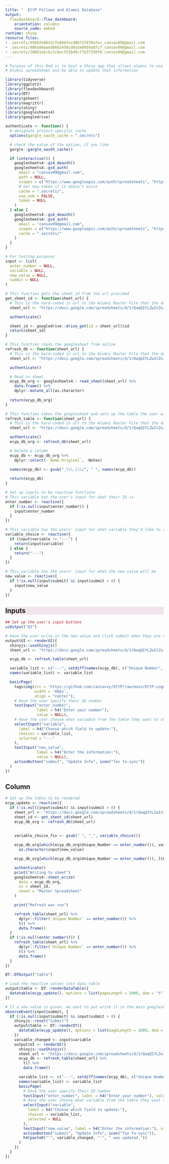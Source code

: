 ```yaml
---
title: "  ECYP Fellows and Alumni Database"
output:
  flexdashboard::flex_dashboard:
    orientation: columns
    source_code: embed
runtime: shiny
resource_files:
- .secrets/9566fe0643cfe888fecd0b72f870afec_cansav09@gmail.com
- .secrets/986a84aaed0662458cd8a3e0959a8fc7_cansav09@gmail.com
- .secrets/20061abcbc1c6ecf51bd9cf7e37350f6_cansav09@gmail.com
---
```


<style>      

.navbar {
  background-color:#481C59;
  border-color:#F1E4EB;
}

.sidebar{
  background-color:#F1E4EB!important;
}

</style>

```r
# Purpose of this Rmd is to host a Shiny app that allows alumni to use their unique ID to access their information in the
# Alumni spreadsheet and be able to update that information
```

```r
library(tidyverse)
library(ggplot2)
library(flexdashboard)
library(DT)
library(gsheet)
library(magrittr)
library(shiny)
library(googlesheets4)
library(googledrive)

authenticate <- function() {
  # designate project-specific cache
  options(gargle_oauth_cache = ".secrets")

  # check the value of the option, if you like
  gargle::gargle_oauth_cache()

  if (interactive()) {
    googlesheets4::gs4_deauth()
    googlesheets4::gs4_auth(
      email = "cansav09@gmail.com",
      path = NULL,
      scopes = c("https://www.googleapis.com/auth/spreadsheets", "https://www.googleapis.com/auth/drive"),
      # Get new token if it doesn't exist
      cache = ".secrets/",
      use_oob = FALSE,
      token = NULL
    )
  } else {
    googlesheets4::gs4_deauth()
    googlesheets4::gs4_auth(
      email = "cansav09@gmail.com",
      scopes = c("https://www.googleapis.com/auth/spreadsheets", "https://www.googleapis.com/auth/drive"),
      cache = ".secrets/"
    )
  }
}
```

```r
# For testing purposes
input <- list(
  enter_number = NULL,
  variable = NULL,
  new_value = NULL,
  submit = NULL
)
```


```r
# This function gets the sheet_id from the url provided
get_sheet_id <- function(sheet_url) {
  # This is the hard-coded in url to the Alumni Master File that the data is kept in.
  sheet_url <- "https://docs.google.com/spreadsheets/d/1rQaqQIYLZw1tZnJZQHMNhTf0-zDRH2zWzA6Eo0giP80/edit#gid=1665986408"

  authenticate()

  sheet_id <- googledrive::drive_get(id = sheet_url)$id
  return(sheet_id)
}

# This function reads the googlesheet from online
refresh_db <- function(sheet_url) {
  # This is the hard-coded in url to the Alumni Master File that the data is kept in.
  sheet_url <- "https://docs.google.com/spreadsheets/d/1rQaqQIYLZw1tZnJZQHMNhTf0-zDRH2zWzA6Eo0giP80/edit#gid=1665986408"

  authenticate()

  # Read in sheet
  ecyp_db_org <- googlesheets4:: read_sheet(sheet_url) %>%
    data.frame() %>%
    dplyr::mutate_all(as.character) 
  
  return(ecyp_db_org)
}

# This function takes the googlesheet and sets up the table the user will see
refresh_table <- function(sheet_url) {
  # This is the hard-coded in url to the Alumni Master File that the data is kept in.
  sheet_url <- "https://docs.google.com/spreadsheets/d/1rQaqQIYLZw1tZnJZQHMNhTf0-zDRH2zWzA6Eo0giP80/edit#gid=1665986408"

  authenticate()
  ecyp_db_org <- refresh_db(sheet_url)

  # Delete a column
  ecyp_db <- ecyp_db_org %>%
    dplyr::select(-`Name_Original`, -Notes)

  names(ecyp_db) <- gsub("_|\\.|\\/", " ", names(ecyp_db))
  
  return(ecyp_db)
}
```

```r
# Set up inputs to be reactive functions
# This variable has the user's input for what their ID is.
enter_number <- reactive({
  if (!is.null(input$enter_number)) {
    input$enter_number
  }
})

# This variable has the users' input for what variable they'd like to change
variable_choice <- reactive({
  if (input$variable != "---") {
    return(input$variable)
  } else {
    return("---")
  }
})

# This variable has the users' input for what the new value will be
new_value <- reactive({
  if (!is.null(input$submit) && input$submit > 0) {
    input$new_value
  }
})
```

Inputs {.sidebar}
-----------------------------------------------------------------------

```r
## Set up the user's input buttons
uiOutput("UI")

# Have the user write in the new value and click submit when they are done
output$UI <- renderUI({
  shinyjs::useShinyjs()
  sheet_url <- "https://docs.google.com/spreadsheets/d/1rQaqQIYLZw1tZnJZQHMNhTf0-zDRH2zWzA6Eo0giP80/edit#gid=1665986408"

  ecyp_db <- refresh_table(sheet_url)

  variable_list <- c("---", setdiff(names(ecyp_db), c("Unique Number", "Last Updated")))
  names(variable_list) <- variable_list

  basicPage(
    tags$img(src = 'https://github.com/cansavvy/ECYP/raw/main/ECYP-Logo.png', 
             width = '80px', 
             align = "center"),
    # Have the user specify their ID number
    textInput("enter_number", 
              label = h4("Enter your number"), 
              value = NULL),
    # Have the user choose what variable from the table they want to change
    selectInput("variable",
      label = h4("Choose which field to update:"),
      choices = variable_list,
      selected = "---"
    ),
    textInput("new_value", 
              label = h4("Enter the information:"), 
              value = NULL),
    actionButton("submit", "Update Info", icon("fas fa-sync"))
  )
})
```

## Column

```r
# Set up the table to be rendered
ecyp_update <- reactive({
  if (!is.null(input$submit) && input$submit > 0) {
    sheet_url <- "https://docs.google.com/spreadsheets/d/1rQaqQIYLZw1tZnJZQHMNhTf0-zDRH2zWzA6Eo0giP80/edit#gid=1665986408"
    sheet_id <- get_sheet_id(sheet_url)
    ecyp_db_org <- refresh_db(sheet_url)

      
    variable_choice_fix <- gsub(" ", "_", variable_choice())
    
    ecyp_db_org[which(ecyp_db_org$Unique_Number == enter_number()), variable_choice_fix] <-
      as.character(input$new_value)

    ecyp_db_org[which(ecyp_db_org$Unique_Number == enter_number()), ]$Last_Updated <- as.character(Sys.time())

    authenticate()
    print("Writing to sheet")
    googlesheets4::sheet_write(
      data = ecyp_db_org,
      ss = sheet_id,
      sheet = "Master Spreadsheet"
    )

    print("Refresh was run")

    refresh_table(sheet_url) %>%
      dplyr::filter(`Unique Number` == enter_number()) %>% 
      t() %>% 
      data.frame()
  }
  if (!is.null(enter_number())) {
    refresh_table(sheet_url) %>%
      dplyr::filter(`Unique Number` == enter_number()) %>% 
      t() %>% 
      data.frame()
  }
})

DT::DTOutput("table")

# Load the reactive values into data table
output$table <- DT::renderDataTable({
  datatable(ecyp_update(), options = list(pageLength = 1000, dom = "t"))
})
```


```r
# If a new value is given, we want to put write it in the main googlesheet underneath the given variable name
observeEvent(input$submit, {
  if (!is.null(input$submit) && input$submit > 0) {
    shinyjs::reset("submit")
    output$table <- DT::renderDT({
      datatable(ecyp_update(), options = list(pageLength = 1000, dom = "t"))
    })
    variable_changed <- input$variable
    output$UI <- renderUI({
      shinyjs::useShinyjs()
      sheet_url <- "https://docs.google.com/spreadsheets/d/1rQaqQIYLZw1tZnJZQHMNhTf0-zDRH2zWzA6Eo0giP80/edit#gid=1665986408"
      ecyp_db <- refresh_table(sheet_url) %>%
        t() %>% 
        data.frame()

      variable_list <- c("---", setdiff(names(ecyp_db), c("Unique Number", "Last Updated")))
      names(variable_list) <- variable_list
      basicPage(
        # Have the user specify their ID number
        textInput("enter_number", label = h4("Enter your number"), value = input$enter_number),
        # Have the user choose what variable from the table they want to change
        selectInput("variable",
          label = h4("Choose which field to update:"),
          choices = variable_list,
          selected = NULL
        ),
        textInput("new_value", label = h4("Enter the information:"), value = NULL),
        actionButton("submit", "Update Info", icon("fas fa-sync")),
        h4(paste0("'", variable_changed, "'", " was updated."))
      )
    })
  }
})
```
